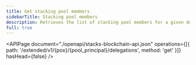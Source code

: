 ```yaml
---
title: Get stacking pool members
sidebarTitle: Stacking pool members
description: Retrieves the list of stacking pool members for a given delegator principal.
full: true
---
```


<APIPage
  document="./openapi/stacks-blockchain-api.json"
  operations={[{ path: '/extended/v1/{pox}/{pool_principal}/delegations', method: 'get' }]}
  hasHead={false}
/>
